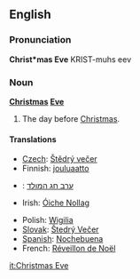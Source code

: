 ==English==

===Pronunciation===
'''Christ*mas Eve'''
KRIST-muhs eev

===Noun===
'''[[Christmas]] [[Eve]]'''
# The day before [[Christmas]].

====Translations====
{{top}}
*[[Czech]]: [[Štědrý večer]] {{m}}
*Finnish: [[jouluaatto]]
*{{He}}: [[ערב חג המולד]]
*Irish: [[Óiche Nollag]]
{{mid}}
*Polish: [[Wigilia]] {{f}}
*[[Slovak]]: [[Štedrý Večer]] {{m}}
*[[Spanish]]: [[Nochebuena]] {{f}}
*French: [[Réveillon de Noël]] {{m}}
{{bottom}}

[[it:Christmas Eve]]